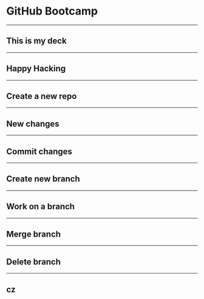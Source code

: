 <!-- deck.mdx -->

# GitHub Bootcamp

---

## This is my deck

---

## Happy Hacking

---

## Create a new repo

---

## New changes

---

## Commit changes

---

## Create new branch

---

## Work on a branch

---

## Merge branch

---

## Delete branch

---

## cz
